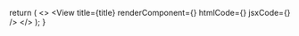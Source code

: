 
  return (
    <>
      <View
        title={title}
        renderComponent={<CardImageStacked />}
        htmlCode={<AvatarSquareHtml />}
        jsxCode={<AvatarSquareJsx />}
      />
    </>
  );
}
